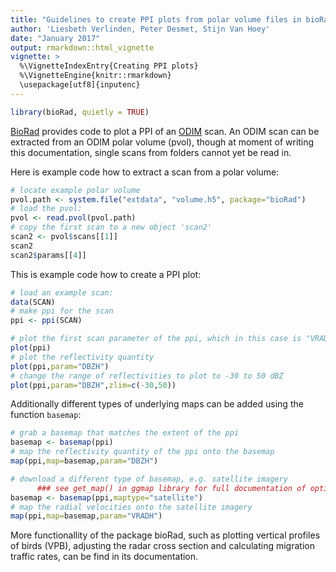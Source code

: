 ```yaml
---
title: "Guidelines to create PPI plots from polar volume files in bioRad"
author: 'Liesbeth Verlinden, Peter Desmet, Stijn Van Hoey'
date: "January 2017"
output: rmarkdown::html_vignette
vignette: >
  %\VignetteIndexEntry{Creating PPI plots}
  %\VignetteEngine{knitr::rmarkdown}
  \usepackage[utf8]{inputenc}
---
```

```r
library(bioRad, quietly = TRUE)
```

[BioRad](https://github.com/adokter/bioRad#biorad) provides code to plot a PPI of an [ODIM](http://eumetnet.eu/activities/observations-programme/current-activities/opera/) scan. An ODIM scan can be extracted from an ODIM polar volume (pvol), though at moment of writing this documentation, single scans from folders cannot yet be read in. 

Here is example code how to extract a scan from a polar volume:
```r
# locate example polar volume
pvol.path <- system.file("extdata", "volume.h5", package="bioRad")
# load the pvol:
pvol <- read.pvol(pvol.path)
# copy the first scan to a new object 'scan2'
scan2 <- pvol$scans[[1]]
scan2
scan2$params[[4]]
```

This is example code how to create a PPI plot:
```r
# load an example scan:
data(SCAN)
# make ppi for the scan
ppi <- ppi(SCAN)

# plot the first scan parameter of the ppi, which in this case is "VRADH"
plot(ppi)
# plot the reflectivity quantity
plot(ppi,param="DBZH")
# change the range of reflectivities to plot to -30 to 50 dBZ
plot(ppi,param="DBZH",zlim=c(-30,50))
```

Additionally different types of underlying maps can be added using the function `basemap`:
```r
# grab a basemap that matches the extent of the ppi
basemap <- basemap(ppi)
# map the reflectivity quantity of the ppi onto the basemap
map(ppi,map=basemap,param="DBZH")

# download a different type of basemap, e.g. satellite imagery
      ### see get_map() in ggmap library for full documentation of options ###
basemap <- basemap(ppi,maptype="satellite")
# map the radial velocities onto the satellite imagery
map(ppi,map=basemap,param="VRADH")
```

More functionallity of the package bioRad, such as plotting vertical profiles of birds (VPB), adjusting the radar cross section and calculating migration traffic rates, can be find in its documentation.
